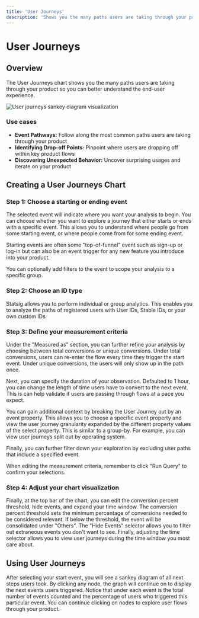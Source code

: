 ```yaml
---
title: 'User Journeys'
description: 'Shows you the many paths users are taking through your product so you can better understand the end-user experience'
---
```


# User Journeys

## Overview

The User Journeys chart shows you the many paths users are taking through your product so you can better understand the end-user experience. 

![User journeys sankey diagram visualization](https://github.com/user-attachments/assets/51e0c508-45cf-4839-93a0-3bf63e4e961d)

### Use cases

- **Event Pathways:** Follow along the most common paths users are taking through your product
- **Identifying Drop-off Points:** Pinpoint where users are dropping off within key product flows
- **Discovering Unexpected Behavior:** Uncover surprising usages and iterate on your product

## Creating a User Journeys Chart

### Step 1: Choose a starting or ending event

The selected event will indicate where you want your analysis to begin. You can choose whether you want to explore a journey that either starts or ends with a specific event. This allows you to understand where people go from some starting event, or where people come from for some ending event. 

Starting events are often some "top-of-funnel" event such as sign-up or log-in but can also be an event trigger for any new feature you introduce into your product. 

You can optionally add filters to the event to scope your analysis to a specific group.

### Step 2: Choose an ID type

Statsig allows you to perform individual or group analytics. This enables you to analyze the paths of registered users with User IDs, Stable IDs, or your own custom IDs. 

### Step 3: Define your measurement criteria

Under the "Measured as" section, you can further refine your analysis by choosing between total conversions or unique conversions. Under total conversions, users can re-enter the flow every time they trigger the start event. Under unique conversions, the users will only show up in the path once. 

Next, you can specify the duration of your observation. Defaulted to 1 hour, you can change the length of time users have to convert to the next event. This is can help validate if users are passing through flows at a pace you expect.

You can gain additional context by breaking the User Journey out by an event property. This allows you to choose a specific event property and view the user journey granularity expanded by the different property values of the select property. This is similar to a group-by. For example, you can view user journeys split out by operating system.  

Finally, you can further filter down your exploration by excluding user paths that include a specified event. 

When editing the measurement criteria, remember to click "Run Query" to confirm your selections. 

### Step 4: Adjust your chart visualization

Finally, at the top bar of the chart, you can edit the conversion percent threshold, hide events, and expand your time window. The conversion percent threshold sets the minimum percentage of conversions needed to be considered relevant. If below the threshold, the event will be consolidated under "Others". The "Hide Events" selector allows you to filter out extraneous events you don't want to see. Finally, adjusting the time selector allows you to view user journeys during the time window you most care about. 

## Using User Journeys

After selecting your start event, you will see a sankey diagram of all next steps users took. By clicking any node, the graph will continue on to display the next events users triggered. Notice that under each event is the total number of events counted and the percentage of users who triggered this particular event. You can continue clicking on nodes to explore user flows through your product.